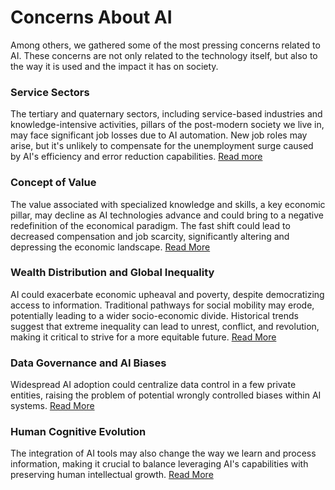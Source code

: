 # Concerns About AI

Among others, we gathered some of the most pressing concerns related to AI. These concerns are not only related to the technology itself, but also to the way it is used and the impact it has on society.

### Service Sectors

The tertiary and quaternary sectors, including service-based industries and knowledge-intensive activities, pillars of the post-modern society we live in, may face significant job losses due to AI automation. New job roles may arise, but it's unlikely to compensate for the unemployment surge caused by AI's efficiency and error reduction capabilities. [Read more](concerns/service-sectors)

### Concept of Value

The value associated with specialized knowledge and skills, a key economic pillar, may decline as AI technologies advance and could bring to a negative redefinition of the economical paradigm. The fast shift could lead to decreased compensation and job scarcity, significantly altering and depressing the economic landscape. [Read More](concerns/concept-of-value)

### Wealth Distribution and Global Inequality

AI could exacerbate economic upheaval and poverty, despite democratizing access to information.
Traditional pathways for social mobility may erode, potentially leading to a wider socio-economic divide.
Historical trends suggest that extreme inequality can lead to unrest, conflict, and revolution, making it critical to strive for a more equitable future. [Read More](concerns/wealth-distribution)

### Data Governance and AI Biases

Widespread AI adoption could centralize data control in a few private entities, raising the problem of potential wrongly controlled biases within AI systems. [Read More](concerns/data-governance)

### Human Cognitive Evolution

The integration of AI tools may also change the way we learn and process information, making it crucial to balance leveraging AI's capabilities with preserving human intellectual growth. [Read More](concerns/human-cognitive-evolution)
